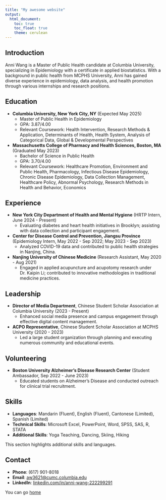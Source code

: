 ```yaml
---
title: "My awesome website"
output: 
  html_document:
    toc: true
    toc_float: true
    theme: cerulean
---
```


## Introduction

Anni Wang is a Master of Public Health candidate at Columbia University, specializing in Epidemiology with a certificate in applied biostatistics. With a background in public health from MCPHS University, Anni has gained diverse experience in epidemiology, data analysis, and health promotion through various internships and research positions.

## Education

- **Columbia University, New York City, NY** (Expected May 2025)
  - Master of Public Health in Epidemiology
  - GPA: 3.87/4.00
  - Relevant Coursework: Health Intervention, Research Methods & Application, Determinants of Health, Health System, Analysis of Categorical Data, Global & Developmental Perspectives
- **Massachusetts College of Pharmacy and Health Sciences, Boston, MA** (Graduated May 2023)
  - Bachelor of Science in Public Health
  - GPA: 3.70/4.00
  - Relevant Coursework: Healthcare Promotion, Environment and Public Health, Pharmacology, Infectious Disease Epidemiology, Chronic Disease Epidemiology, Data Collection Management, Healthcare Policy, Abnormal Psychology, Research Methods in Health and Behavior, Economics

## Experience

- **New York City Department of Health and Mental Hygiene** (HRTP Intern, June 2024 - Present)
  - Evaluating diabetes and heart health initiatives in Brooklyn; assisting with data collection and participant engagement.
- **Center for Disease Control and Prevention, Jiangsu Province** (Epidemiology Intern, May 2022 - Sep 2022; May 2023 - Sep 2023)
  - Analyzed COVID-19 data and contributed to public health strategies in Nanjing, China.
- **Nanjing University of Chinese Medicine** (Research Assistant, May 2020 - Aug 2021)
  - Engaged in applied acupuncture and acupotomy research under Dr. Kaipin Li; contributed to innovative methodologies in traditional medicine practices.

## Leadership

- **Director of Media Department**, Chinese Student Scholar Association at Columbia University (2023 - Present)
  - Enhanced social media presence and campus engagement through effective digital content management.
- **ACPO Representative**, Chinese Student Scholar Association at MCPHS University (2020 - 2023)
  - Led a large student organization through planning and executing numerous community and educational events.

## Volunteering

- **Boston University Alzheimer’s Disease Research Center** (Student Ambassador, Sep 2022 - June 2023)
  - Educated students on Alzheimer’s Disease and conducted outreach for clinical trial recruitment.

## Skills

- **Languages**: Mandarin (Fluent), English (Fluent), Cantonese (Limited), Spanish (Limited)
- **Technical Skills**: Microsoft Excel, PowerPoint, Word, SPSS, SAS, R, STATA
- **Additional Skills**: Yoga Teaching, Dancing, Skiing, Hiking

<p class="special-text">This section highlights additional skills and languages.</p>

## Contact

- **Phone**: (617) 901-8018
- **Email**: <a href="mailto:aw3621@cumc.columbia.edu">aw3621@cumc.columbia.edu</a>
- **LinkedIn**: <a href="https://www.linkedin.com/in/anni-wang-222299291">linkedin.com/in/anni-wang-222299291</a>


You can go [home](index.html)

